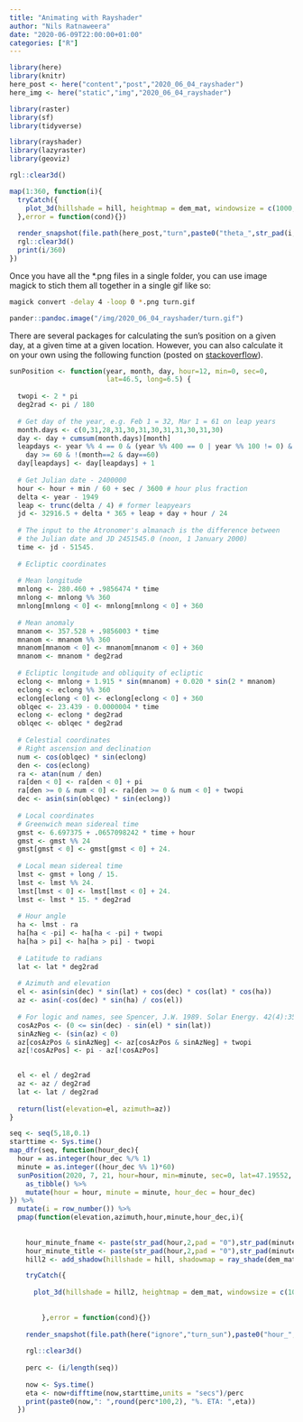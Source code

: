 ```yaml
---
title: "Animating with Rayshader"
author: "Nils Ratnaweera"
date: "2020-06-09T22:00:00+01:00"
categories: ["R"]
---
```


```r

library(here)
library(knitr)
here_post <- here("content","post","2020_06_04_rayshader")
here_img <- here("static","img","2020_06_04_rayshader")

```



```r

library(raster)
library(sf)
library(tidyverse)

library(rayshader)
library(lazyraster)
library(geoviz)

```



```r
rgl::clear3d()

map(1:360, function(i){
  tryCatch({
    plot_3d(hillshade = hill, heightmap = dem_mat, windowsize = c(1000, 600), zscale = zscale, theta = i, zoom = 0.5, phi = 35, baseshape = "circle")
  },error = function(cond){})
  
  render_snapshot(file.path(here_post,"turn",paste0("theta_",str_pad(i,3,pad = "0"),".png")),title_text = "Lake Zurich")
  rgl::clear3d()
  print(i/360)
})
```


Once you have all the *.png files in a single folder, you can use image magick to stich them all together in a single gif like so:

```bash
magick convert -delay 4 -loop 0 *.png turn.gif
```


```r
pander::pandoc.image("/img/2020_06_04_rayshader/turn.gif")
```


There are several packages for calculating the sun's position on a given day, at a given time at a given location. However, you can also calculate it on your own using the following function (posted on [stackoverflow](https://stackoverflow.com/a/8764866/4139249)).

```r
sunPosition <- function(year, month, day, hour=12, min=0, sec=0,
                        lat=46.5, long=6.5) {
  
  twopi <- 2 * pi
  deg2rad <- pi / 180
  
  # Get day of the year, e.g. Feb 1 = 32, Mar 1 = 61 on leap years
  month.days <- c(0,31,28,31,30,31,30,31,31,30,31,30)
  day <- day + cumsum(month.days)[month]
  leapdays <- year %% 4 == 0 & (year %% 400 == 0 | year %% 100 != 0) & 
    day >= 60 & !(month==2 & day==60)
  day[leapdays] <- day[leapdays] + 1
  
  # Get Julian date - 2400000
  hour <- hour + min / 60 + sec / 3600 # hour plus fraction
  delta <- year - 1949
  leap <- trunc(delta / 4) # former leapyears
  jd <- 32916.5 + delta * 365 + leap + day + hour / 24
  
  # The input to the Atronomer's almanach is the difference between
  # the Julian date and JD 2451545.0 (noon, 1 January 2000)
  time <- jd - 51545.
  
  # Ecliptic coordinates
  
  # Mean longitude
  mnlong <- 280.460 + .9856474 * time
  mnlong <- mnlong %% 360
  mnlong[mnlong < 0] <- mnlong[mnlong < 0] + 360
  
  # Mean anomaly
  mnanom <- 357.528 + .9856003 * time
  mnanom <- mnanom %% 360
  mnanom[mnanom < 0] <- mnanom[mnanom < 0] + 360
  mnanom <- mnanom * deg2rad
  
  # Ecliptic longitude and obliquity of ecliptic
  eclong <- mnlong + 1.915 * sin(mnanom) + 0.020 * sin(2 * mnanom)
  eclong <- eclong %% 360
  eclong[eclong < 0] <- eclong[eclong < 0] + 360
  oblqec <- 23.439 - 0.0000004 * time
  eclong <- eclong * deg2rad
  oblqec <- oblqec * deg2rad
  
  # Celestial coordinates
  # Right ascension and declination
  num <- cos(oblqec) * sin(eclong)
  den <- cos(eclong)
  ra <- atan(num / den)
  ra[den < 0] <- ra[den < 0] + pi
  ra[den >= 0 & num < 0] <- ra[den >= 0 & num < 0] + twopi
  dec <- asin(sin(oblqec) * sin(eclong))
  
  # Local coordinates
  # Greenwich mean sidereal time
  gmst <- 6.697375 + .0657098242 * time + hour
  gmst <- gmst %% 24
  gmst[gmst < 0] <- gmst[gmst < 0] + 24.
  
  # Local mean sidereal time
  lmst <- gmst + long / 15.
  lmst <- lmst %% 24.
  lmst[lmst < 0] <- lmst[lmst < 0] + 24.
  lmst <- lmst * 15. * deg2rad
  
  # Hour angle
  ha <- lmst - ra
  ha[ha < -pi] <- ha[ha < -pi] + twopi
  ha[ha > pi] <- ha[ha > pi] - twopi
  
  # Latitude to radians
  lat <- lat * deg2rad
  
  # Azimuth and elevation
  el <- asin(sin(dec) * sin(lat) + cos(dec) * cos(lat) * cos(ha))
  az <- asin(-cos(dec) * sin(ha) / cos(el))
  
  # For logic and names, see Spencer, J.W. 1989. Solar Energy. 42(4):353
  cosAzPos <- (0 <= sin(dec) - sin(el) * sin(lat))
  sinAzNeg <- (sin(az) < 0)
  az[cosAzPos & sinAzNeg] <- az[cosAzPos & sinAzNeg] + twopi
  az[!cosAzPos] <- pi - az[!cosAzPos]
  

  el <- el / deg2rad
  az <- az / deg2rad
  lat <- lat / deg2rad
  
  return(list(elevation=el, azimuth=az))
}

```


```r

seq <- seq(5,18,0.1)
starttime <- Sys.time()
map_dfr(seq, function(hour_dec){
  hour = as.integer(hour_dec %/% 1)
  minute = as.integer((hour_dec %% 1)*60)
  sunPosition(2020, 7, 21, hour=hour, min=minute, sec=0, lat=47.19552, long=8.67463) %>%
    as_tibble() %>%
    mutate(hour = hour, minute = minute, hour_dec = hour_dec)
}) %>%
  mutate(i = row_number()) %>%
  pmap(function(elevation,azimuth,hour,minute,hour_dec,i){
    
    
    hour_minute_fname <- paste(str_pad(hour,2,pad = "0"),str_pad(minute,2,pad = "0"),sep = "_")
    hour_minute_title <- paste(str_pad(hour,2,pad = "0"),str_pad(minute,2,pad = "0"),sep = ":")
    hill2 <- add_shadow(hillshade = hill, shadowmap = ray_shade(dem_mat,sunaltitude = elevation,sunangle = azimuth), max_darken = 0.2)

    tryCatch({
      
      plot_3d(hillshade = hill2, heightmap = dem_mat, windowsize = c(1000, 600), zscale = zscale, theta = 160, zoom = 0.5, phi = 35, baseshape = "circle")
    
      
        },error = function(cond){})
    
    render_snapshot(file.path(here("ignore","turn_sun"),paste0("hour_",hour_minute_fname,".png")),title_text = paste("Lake Zurich at",hour_minute_title))
      
    rgl::clear3d()
    
    perc <- (i/length(seq))
    
    now <- Sys.time()
    eta <- now+difftime(now,starttime,units = "secs")/perc
    print(paste0(now,": ",round(perc*100,2), "%. ETA: ",eta))
  })



```
